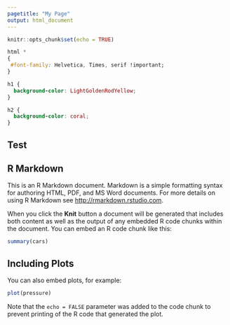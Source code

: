 ```yaml
---
pagetitle: "My Page"
output: html_document
---
```


```r
knitr::opts_chunk$set(echo = TRUE)
```


```css
html *
{
 #font-family: Helvetica, Times, serif !important;
}

h1 {
  background-color: LightGoldenRodYellow;
}

h2 {
  background-color: coral;
}

```

## Test

## R Markdown

This is an R Markdown document. Markdown is a simple formatting syntax for authoring HTML, PDF, and MS Word documents. For more details on using R Markdown see <http://rmarkdown.rstudio.com>.

When you click the **Knit** button a document will be generated that includes both content as well as the output of any embedded R code chunks within the document. You can embed an R code chunk like this:

```r
summary(cars)
```

## Including Plots

You can also embed plots, for example:

```r
plot(pressure)
```

Note that the `echo = FALSE` parameter was added to the code chunk to prevent printing of the R code that generated the plot.
